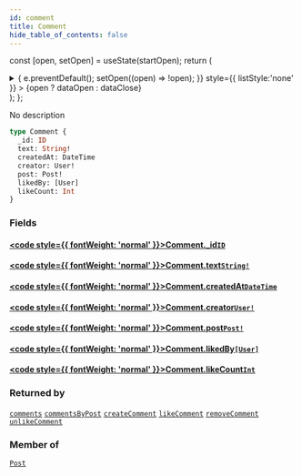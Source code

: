 ```yaml
---
id: comment
title: Comment
hide_table_of_contents: false
---
```






const [open, setOpen] = useState(startOpen);
return (
<details {...(open ? { open: true } : {})} className="details" style={{ border:'none', boxShadow:'none', background:'var(--ifm-background-color)' }}>
<summary
onClick={(e) => {
e.preventDefault();
setOpen((open) => !open);
}}
style={{ listStyle:'none' }} >
{open ? dataOpen : dataClose}
</summary>
{open && children}
</details>
);
};

No description

```graphql
type Comment {
  _id: ID
  text: String!
  createdAt: DateTime
  creator: User!
  post: Post!
  likedBy: [User]
  likeCount: Int
}
```

### Fields

#### [<code style={{ fontWeight: 'normal' }}>Comment.<b>\_id</b></code>](#)<Bullet />[`ID`](../../../docs/schema/scalars/id) <Badge class="secondary" text="scalar"/>

>

#### [<code style={{ fontWeight: 'normal' }}>Comment.<b>text</b></code>](#)<Bullet />[`String!`](../../../docs/schema/scalars/string) <Badge class="secondary" text="non-null"/> <Badge class="secondary" text="scalar"/>

>

#### [<code style={{ fontWeight: 'normal' }}>Comment.<b>createdAt</b></code>](#)<Bullet />[`DateTime`](../../../docs/schema/scalars/date-time) <Badge class="secondary" text="scalar"/>

>

#### [<code style={{ fontWeight: 'normal' }}>Comment.<b>creator</b></code>](#)<Bullet />[`User!`](../../../docs/schema/objects/user) <Badge class="secondary" text="non-null"/> <Badge class="secondary" text="object"/>

>

#### [<code style={{ fontWeight: 'normal' }}>Comment.<b>post</b></code>](#)<Bullet />[`Post!`](../../../docs/schema/objects/post) <Badge class="secondary" text="non-null"/> <Badge class="secondary" text="object"/>

>

#### [<code style={{ fontWeight: 'normal' }}>Comment.<b>likedBy</b></code>](#)<Bullet />[`[User]`](../../../docs/schema/objects/user) <Badge class="secondary" text="list"/> <Badge class="secondary" text="object"/>

>

#### [<code style={{ fontWeight: 'normal' }}>Comment.<b>likeCount</b></code>](#)<Bullet />[`Int`](../../../docs/schema/scalars/int) <Badge class="secondary" text="scalar"/>

>

### Returned by

[`comments`](../../../docs/schema/queries/comments) <Badge class="secondary" text="query"/><Bullet />[`commentsByPost`](../../../docs/schema/queries/comments-by-post) <Badge class="secondary" text="query"/><Bullet />[`createComment`](../../../docs/schema/mutations/create-comment) <Badge class="secondary" text="mutation"/><Bullet />[`likeComment`](../../../docs/schema/mutations/like-comment) <Badge class="secondary" text="mutation"/><Bullet />[`removeComment`](../../../docs/schema/mutations/remove-comment) <Badge class="secondary" text="mutation"/><Bullet />[`unlikeComment`](../../../docs/schema/mutations/unlike-comment) <Badge class="secondary" text="mutation"/>

### Member of

[`Post`](../../../docs/schema/objects/post) <Badge class="secondary" text="object"/>
